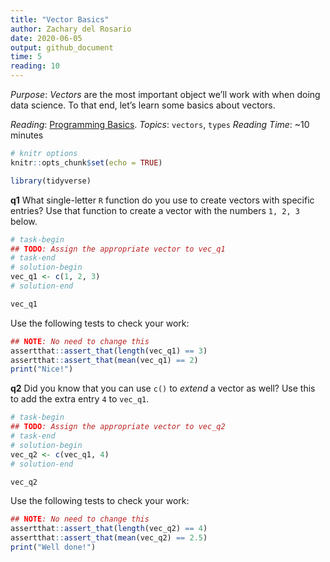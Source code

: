 ```yaml
---
title: "Vector Basics"
author: Zachary del Rosario
date: 2020-06-05
output: github_document
time: 5
reading: 10
---
```


*Purpose*: *Vectors* are the most important object we'll work with when doing
data science. To that end, let's learn some basics about vectors.

*Reading*: [Programming Basics](https://rstudio.cloud/learn/primers/1.2).
*Topics*: `vectors`, `types`
*Reading Time*: ~10 minutes

```r
# knitr options
knitr::opts_chunk$set(echo = TRUE)
```

```r
library(tidyverse)

```

__q1__ What single-letter `R` function do you use to create vectors with specific entries? Use that function to create a vector with the numbers `1, 2, 3` below.

```r
# task-begin
## TODO: Assign the appropriate vector to vec_q1
# task-end
# solution-begin
vec_q1 <- c(1, 2, 3)
# solution-end

vec_q1
```

Use the following tests to check your work:

```r
## NOTE: No need to change this
assertthat::assert_that(length(vec_q1) == 3)
assertthat::assert_that(mean(vec_q1) == 2)
print("Nice!")
```

__q2__ Did you know that you can use `c()` to *extend* a vector as well? Use this to add the extra entry `4` to `vec_q1`.

```r
# task-begin
## TODO: Assign the appropriate vector to vec_q2
# task-end
# solution-begin
vec_q2 <- c(vec_q1, 4)
# solution-end

vec_q2
```

Use the following tests to check your work:

```r
## NOTE: No need to change this
assertthat::assert_that(length(vec_q2) == 4)
assertthat::assert_that(mean(vec_q2) == 2.5)
print("Well done!")
```

<!-- include-exit-ticket -->
